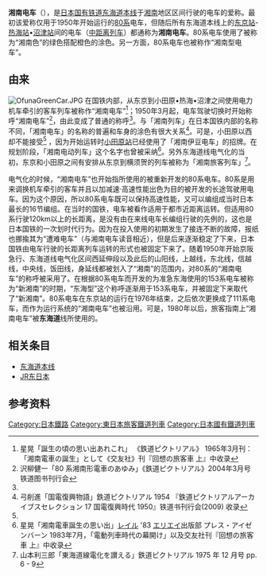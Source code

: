 '''湘南电车'''（{{jpn|j=湘南電車|hg=しょうなんでんしゃ|rm=Shounandensha|f=y}}），是[[日本国有铁道|日本国有铁道]][[東海道本線|东海道本线]]于[[湘南_(日本)|湘南]]地区区间行驶的电车的爱称。最初该爱称仅用于1950年开始运行的[[日本國鐵80系電力動車組|80系]]电车，但随后所有东海道本线上的[[東京站|东京站]]-[[熱海站|热海站]]•[[沼津站|沼津站]]间的电车（[[区域铁路|中距离列车]]）都通称为'''湘南电车'''。80系电车使用了被称为“湘南色”的绿色搭配橙色的涂色。另一方面，80系电车也被称作“湘南型电车”。

== 由来 ==
[[File:OfunaGreenCar.JPG|thumb]]
在国铁内部，从东京到小田原•热海•沼津之间使用电力机车牵引的客车列车被称作“湘南电车”<ref name="Hoshi1965">星晃「誕生の頃の思い出あれこれ」 《鉄道ピクトリアル》 1965年3月刊：「湘南電車の誕生」として《交友社》刊『回想の旅客車 上』中收录</ref>；1950年3月起，电车驾驶切换时开始称呼“湘南电车”<ref name="Sawayanagi2004">沢柳健一「80 系湘南形電車のあゆみ」《鉄道ピクトリアル》2004年3月号 铁道图书刊行会</ref>，由此变成了普通的称呼<ref name="Hoshi1965"/>。与「湘南列车」在日本国铁内部的名称不同，「湘南电车」的名称的普遍和车身的涂色有很大关系<ref name="Yuge1954">弓削進「国電復興物語」鉄道ピクトリアル 1954 『鉄道ピクトリアルアーカイブスセレクション 17 国電復興時代 1950』铁道书刊行会(2009) 收录 </ref>。可是，小田原以西却不能接受<ref name="Sawayanagi2004"/> ，因为开始运转时[[小田原站|小田原站]]已经使用了「湘南伊豆电车」的招牌。在规划阶段，「湘南电动列车」这个名字也曾被采纳<ref name="Hoshi1983">星晃「湘南電車誕生の思い出」[[レイル_(雑誌)|レイル]] '83 [[エリエイ|エリエイ]]出版部 プレス・アイゼンバーン 1983年7月，「電動列車時代の幕開け」以及交友社刊『回想の旅客車 上』中收录</ref>。另外东海道线电气化的当初，东京和小田原之间有安排从东京到横须贺的列车被称为「湘南旅客列车」<ref name="Yamamoto1975">山本利三郎「東海道線電化を讃える」鉄道ピクトリアル 1975 年 12 月号 pp. 6 - 9</ref>。

电气化的时候，“湘南电车”也开始指所使用的被重新开发的80系电车。80系是用来调换机车牵引的客车并且以加减速·高速性能出色为目的被开发的长途驾驶用电车。因为这个原因，所以80系电车既可以保持高速性能，又可以编组成当时日本最长的16节编组。在当时的国铁，电车被看作适用于都市近距离运转。但适用80系行驶120km以上的长距离，是没有由在来线电车长编组行驶的先例的，这也是日本国铁的一次划时代行为。因为在投入使用的初期发生了接连不断的故障，报纸也挪揄其为“遭难电车”（与湘南电车读音相近），但是后来逐渐稳定了下来，日本国铁由电车行驶的长距离列车运转的形式也被固定下来了。随着1950年开始京阪急行、东海道线电气化区间西延伸段以及此后的山阳线，上越线，东北线，信越线，中央线，饭田线，身延线都被划入了“湘南”的范围内，对80系的“湘南电车”的称呼被采用了。在根据80系电车而开发的为准急东海使用的153系电车被称为“新湘南”的时期，“东海型”这个称呼逐渐用于153系电车，并被固定下来取代了“新湘南”。80系电车在东京站的运行在1976年结束，之后依次更换成了111系电车，而作为运行系统的“湘南电车”也被沿用。可是，1980年以后，旅客指南上“湘南电车”被'''东海道'''线所使用的。
==  相关条目 ==
* [[東海道本線|东海道本线]]
* [[JR東日本|JR东日本]]

== 参考资料 ==

{{DEFAULTSORT:Shounandensha}}
[[Category:日本鐵路|Category:日本鐵路]]
[[Category:東日本旅客鐵道列車|Category:東日本旅客鐵道列車]]
[[Category:日本國有鐵道列車|Category:日本國有鐵道列車]]